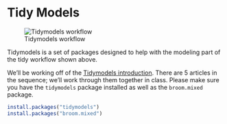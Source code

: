 # Tidy Models

![Tidymodels workflow](image/tidymodels.png)

Tidymodels is a set of packages designed to help with the modeling part of the tidy workflow shown above. 

We'll be working off of the [Tidymodels introduction](https://www.tidymodels.org/start/models/). There are 5 articles in the sequence; we'll work through them together in class. Please make sure you have the `tidymodels` package installed as well as the `broom.mixed` package.

```r
install.packages("tidymodels")
install.packages("broom.mixed")
```

